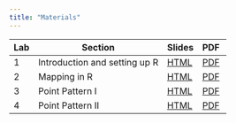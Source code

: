 ```yaml
---
title: "Materials"
---
```


```{=html}
<table><thead>
  <tr>
    <th>Lab</th>
    <th>Section</th>
    <th>Slides</th>
    <th>PDF&nbsp;</th>
  </tr></thead>
<tbody>
  <tr>
    <td>1</td>
    <td>Introduction and setting up R</td>
    <td><a href="./slides/1-intro/index.html">HTML</a></td>
    <td><a href="./slides/1-intro/Introduction and setting up R.pdf">PDF</a></td>
  </tr>
  <tr>
    <td>2</td>
    <td>Mapping in R</td>
    <td><a href="./slides/2-mapping/index.html">HTML</a></td>
    <td><a href="./slides/2-mapping/Mapping in R.pdf">PDF</a></td>
  </tr>
  <tr>
    <td>3</td>
    <td>Point Pattern I</td>
    <td><a href="./slides/3-point-pattern1/index.html">HTML</a></td>
    <td><a href="./slides/3-point-pattern1/Point Pattern I.pdf">PDF</a></td>
  </tr>
  <tr>
    <td>4</td>
    <td>Point Pattern II</td>
    <td><a href="./slides/4-point-pattern2/index.html">HTML</a></td>
    <td><a href="./slides/4-point-pattern2/Point Pattern II.pdf">PDF</a></td>
  </tr>
</tbody></table>
```
